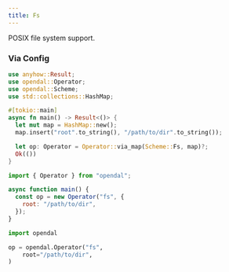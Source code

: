 ```yaml
---
title: Fs
---
```


POSIX file system support.


<Docs components={props.components} />

### Via Config


<Tabs>
  <TabItem value="rust" label="Rust" default>

```rust
use anyhow::Result;
use opendal::Operator;
use opendal::Scheme;
use std::collections::HashMap;

#[tokio::main]
async fn main() -> Result<()> {
  let mut map = HashMap::new();
  map.insert("root".to_string(), "/path/to/dir".to_string());

  let op: Operator = Operator::via_map(Scheme::Fs, map)?;
  Ok(())
}
```

  </TabItem>
  <TabItem value="node.js" label="Node.js">

```javascript
import { Operator } from "opendal";

async function main() {
  const op = new Operator("fs", {
    root: "/path/to/dir",
  });
}
```

  </TabItem>
  <TabItem value="python" label="Python">

```python
import opendal

op = opendal.Operator("fs",
    root="/path/to/dir",
)
```

  </TabItem>
</Tabs>


